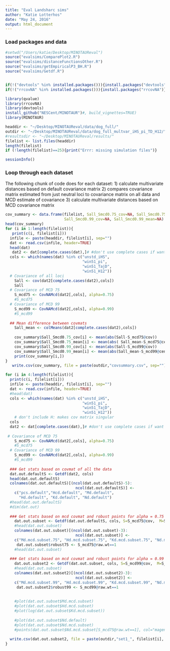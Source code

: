 ```yaml
---
title: "Eval Landsharc sims"
author: "Katie Lotterhos"
date: "May 24, 2016"
output: html_document
---
```


### Load packages and data
```r
#setwd("/Users/katie/Desktop/MINOTAUReval")
source("evalsims/ComparePlot2.R")
source("evalsims/distanceFunctionsOther.R")
source("evalsims/getEmpiricalP3_BH.R")
source("evalsims/Getdf.R")


if(!("devtools" %in% installed.packages())){install.packages("devtools", dependencies=TRUE)}
if(!("rrcovNA" %in% installed.packages())){install.packages("rrcovNA")}

library(qvalue)
library(rrcovNA)
library(devtools)
install_github("NESCent/MINOTAUR")#, build_vignettes=TRUE)
library(MINOTAUR)

headdir <- "~/Desktop/MINOTAUReval/data/dog_full/"
outdir <- "~/Desktop/MINOTAUReval/data/dog_full_multvar_iHS_pi_TD_H12/"
#resultsdir <- "~/Desktop/MINOTAUReval/results/"
filelist <- list.files(headdir)
length(filelist)
if (!length(filelist)==25){print("Errr: missing simulation files")}

sessionInfo()
```

### Loop through each dataset
The following chunk of code does for each dataset:
1) calculate multivariate distances based on default covariance matrix
2) compares covariance matrix estimated from just neutral loci to covariance matrix on all data and MCD estimate of covariance
3) calculate multivariate distances based on MCD covariance matrix


```r
cov_summary <- data.frame(filelist, Sall_Smcd0.75_cov=NA, Sall_Smcd0.75_mean=NA,
                          Sall_Smcd0.99_cov=NA, Sall_Smcd0.99_mean=NA)
head(cov_summary)
for (i in 1:length(filelist)){
   print(c(i, filelist[i]))
  infile <- paste(headdir, filelist[i], sep="")
  dat <- read.csv(infile, header=TRUE)
  head(dat)
   dat2 <- dat[complete.cases(dat),]# #don't use complete cases if want to keep all data
  cols <- which(names(dat) %in% c("unstd_iHS", 
                                  "win51_pi",
                                  "win51_TajD",
                                  "win51_H12"))
  # Covariance of all loci
    Sall <- cov(dat2[complete.cases(dat2),cols])
    Sall
  # Covariance of MCD 75
    S_mcd75 <- CovNAMcd(dat2[,cols], alpha=0.75)
    #S_mcd75
  # Covariance of MCD 99
    S_mcd99 <- CovNAMcd(dat2[,cols], alpha=0.99)
    #S_mcd99    
    
  ## Mean difference between covmats
    Sall_mean <- colMeans(dat2[complete.cases(dat2),cols])
    
    cov_summary$Sall_Smcd0.75_cov[i] <- mean(abs(Sall-S_mcd75@cov))
    cov_summary$Sall_Smcd0.75_mean[i] <- mean(abs( Sall_mean-S_mcd75@center))
    cov_summary$Sall_Smcd0.99_cov[i] <- mean(abs(Sall-S_mcd99@cov)) 
    cov_summary$Sall_Smcd0.99_mean[i] <- mean(abs(Sall_mean-S_mcd99@center))
    print(cov_summary[i,])
}
   write.csv(cov_summary, file = paste(outdir,"covsummary.csv", sep=""))
``` 

```r
for (i in 4:length(filelist)){
  print(c(i, filelist[i]))
  infile <- paste(headdir, filelist[i], sep="")
  dat <- read.csv(infile, header=TRUE)
  #head(dat)
  cols <- which(names(dat) %in% c("unstd_iHS", 
                                  "win51_pi",
                                  "win51_TajD",
                                  "win51_H12"))
    # don't include H: makes cov matrix singular
  cols
  dat2 <- dat[complete.cases(dat),]# #don't use complete cases if want to keep all data
  
 # Covariance of MCD 75
    S_mcd75 <- CovNAMcd(dat2[,cols], alpha=0.75)
    #S_mcd75
  # Covariance of MCD 99
    S_mcd99 <- CovNAMcd(dat2[,cols], alpha=0.99)
    #S_mcd99    
    
  ### Get stats based on covmat of all the data
  dat.out.defaultS <- Getdf(dat2, cols)
  head(dat.out.defaultS)
  colnames(dat.out.defaultS)[(ncol(dat.out.defaultS)-5):
                               ncol(dat.out.defaultS)] <-
    c("pcs.default","Hcd.default", "Md.default", 
      "Hd.default", "Kd.default", "Nd.default")
  #head(dat.out.defaultS)
  #dim(dat.out)
    
  ### Get stats based on mcd covmat and robust points for alpha = 0.75
    dat.out.subset <- Getdf(dat.out.defaultS, cols, S=S_mcd75@cov,  M=S_mcd75@center, subset=which(S_mcd75@raw.wt==1), whichstats=c("md", "hd", "kd", "nd"))
    #head(dat.out.subset)
    colnames(dat.out.subset)[(ncol(dat.out.subset)-3):
                               ncol(dat.out.subset)] <-
    c("Md.mcd.subset.75", "Hd.mcd.subset.75", "Kd.mcd.subset.75", "Nd.mcd.subset.75") 
     dat.out.subset$robust75 <- S_mcd75@raw.wt==1
    #head(dat.out.subset)
  
  ### Get stats based on mcd covmat and robust points for alpha = 0.99   
    dat.out.subset2 <- Getdf(dat.out.subset, cols, S=S_mcd99@cov,  M=S_mcd99@center, subset=which(S_mcd75@raw.wt==1), whichstats=c("md", "hd", "kd", "nd"))
    #head(dat.out.subset)
    colnames(dat.out.subset2)[(ncol(dat.out.subset2)-3):
                               ncol(dat.out.subset2)] <-
    c("Md.mcd.subset.99", "Hd.mcd.subset.99", "Kd.mcd.subset.99", "Nd.mcd.subset.99") 
     dat.out.subset2$robust99 <- S_mcd99@raw.wt==1
     
      
    #plot(dat.out.subset$Md.mcd.subset)
    #plot(dat.out.subset$Hd.mcd.subset)
    #plot(log(dat.out.subset$Kd.mcd.subset))
    
    #plot(dat.out.subset$Nd.default)
    #plot(dat.out.subset$Nd.mcd.subset)
    #points(dat.out.subset$Nd.mcd.subset[S_mcd75@raw.wt==1], col="magenta", pch=19, cex=0.1)
      
  write.csv(dat.out.subset2, file = paste(outdir,"set1_", filelist[i], sep=""))
}

```
